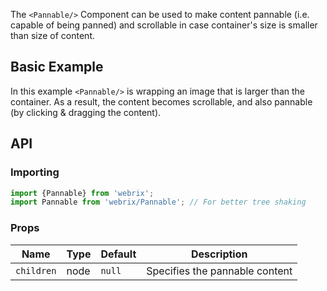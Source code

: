 
The `<Pannable/>` Component can be used to make content pannable (i.e. capable of being panned)
and scrollable in case container's size is smaller than size of content.

## Basic Example

<Example file='components/pannable/BasicExample' height={400}/>

In this example `<Pannable/>` is wrapping an image that is larger than the container.
As a result, the content becomes scrollable, and also pannable (by clicking & dragging the content).

## API

### Importing

```jsx
import {Pannable} from 'webrix';
import Pannable from 'webrix/Pannable'; // For better tree shaking
```

### Props

Name|Type|Default|Description
---|---|---|---
`children`|node|`null`|Specifies the pannable content